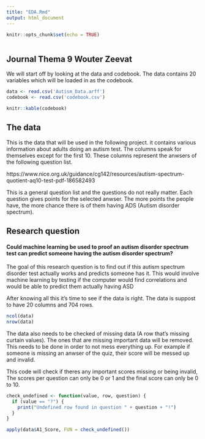 ```yaml
---
title: "EDA.Rmd"
output: html_document
---
```


```r
knitr::opts_chunk$set(echo = TRUE)
```

```r

```
## Journal Thema 9 Wouter Zeevat

We will start off by looking at the data and codebook. The data contains 20 variables which will be loaded in as the codebook.
```r
data <- read.csv('Autism_Data.arff')
codebook <- read.csv('codebook.csv')

knitr::kable(codebook)
```
## The data
This is the data that will be used in the following project. it contains various information about adults doing an autism test. The columns speak for themselves except for the first 10. These columns represent the anwsers of the following question list.

https://www.nice.org.uk/guidance/cg142/resources/autism-spectrum-quotient-aq10-test-pdf-186582493

This is a general question list and the questions do not really matter. Each question gives points for the selected anwser. The more points the people have, the more chance there is of them having ADS (Autism disorder spectrum).

## Research question
#### Could machine learning be used to proof an autism disorder spectrum test can predict someone having the autism disorder spectrum?
The goal of this research question is to find out if this autism spectrum disorder test actually works and predicts someone has it. This would involve machine learning by testing if the computer would find correlations and would be able to predict them actually having ASD

After knowing all this it's time to see if the data is right. The data is suppost to have 20 columns and 704 rows. 
```r
ncol(data)
nrow(data)
```

The data also needs to be checked of missing data (A row that's missing curtain values). The ones that are missing important data will be removed. This needs to be done in order to not mess everything up. For example if someone is missing an anwser of the quiz, their score will be messed up and invalid.

This code will check if theres any important scores missing or being invalid, The scores per question can only be 0 or 1 and the final score can only be 0 to 10.
```r
check_undefined <- function(value, row, question) {
  if (value == "?") {
    print("Undefined row found in question " + question + "!")
  }
}

apply(data$A1_Score, FUN = check_undefined())

```


```r

```